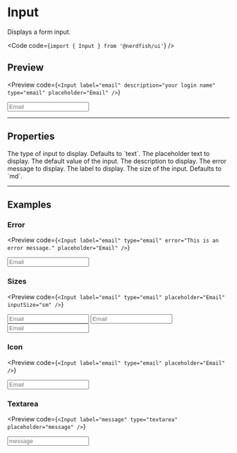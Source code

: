 

# Input

Displays a form input.

<Code code={`import { Input } from '@nerdfish/ui'`} />

## Preview

<Preview
  code={`<Input
  label="email"
  description="your login name"
  type="email"
  placeholder="Email"
/>`}
>
  <div className="space-y-2">
    <Input
      label="email"
      description="your login name"
      type="email"
      placeholder="Email"
    />
  </div>
</Preview>

---

## Properties

<Properties>
  <Property name="type" type="string">
    The type of input to display. Defaults to `text`.
  </Property>
  <Property name="placeholder" type="string">
    The placeholder text to display.
  </Property>
  <Property name="defaultValue" type="string">
    The default value of the input.
  </Property>
  <Property name="description" type="string">
    The description to display.
  </Property>
  <Property name="error" type="string">
    The error message to display.
  </Property>
  <Property name="label" type="boolean">
    The label to display.
  </Property>
  <Property name="inputSize" type="['sm','md','lg']">
    The size of the input. Defaults to `md`.
  </Property>
</Properties>

---

## Examples

### Error

<Preview
  code={`<Input
  label="email"
  type="email"
  error="This is an error message."
  placeholder="Email"
/>`}
>
  <div className="space-y-2">
    <Input
      label="email"
      type="email"
      error="This is an error message."
      placeholder="Email"
    />
  </div>
</Preview>

### Sizes

<Preview
  code={`<Input
  label="email"
  type="email"
  placeholder="Email"
  inputSize="sm"
/>`}
>
  <div className="space-y-2">
    <Input label="email" type="email" placeholder="Email" inputSize="sm" />
    <Input label="email" type="email" placeholder="Email" inputSize="md" />
    <Input label="email" type="email" placeholder="Email" inputSize="lg" />
  </div>
</Preview>

### Icon

<Preview
  code={`<Input
  label="email"
  type="email"
  placeholder="Email"
/>`}
>
  <div className="space-y-2">
    <Input icon={CheckCircle} label="email" type="email" placeholder="Email" />
  </div>
</Preview>

### Textarea

<Preview
  code={`<Input
  label="message"
  type="textarea"
  placeholder="message"
/>`}
>
  <div className="space-y-2">
    <Input label="message" type="textarea" placeholder="message" />
  </div>
</Preview>
